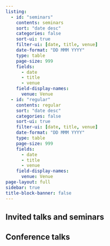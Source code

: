 ```yaml
---
listing:
  - id: "seminars"
    contents: seminars
    sort: "date desc"
    categories: false
    sort-ui: true
    filter-ui: [date, title, venue]
    date-format: "DD MMM YYYY"
    type: table
    page-size: 999
    fields:
      - date
      - title
      - venue
    field-display-names:
      venue: Venue
  - id: "regular"
    contents: regular
    sort: "date desc"
    categories: false
    sort-ui: true
    filter-ui: [date, title, venue]
    date-format: "DD MMM YYYY"
    type: table
    page-size: 999
    fields:
      - date
      - title
      - venue
    field-display-names:
      venue: Venue
page-layout: full
sidebar: true
title-block-banner: false
---
```


## Invited talks and seminars

:::{#seminars}
:::

## Conference talks

:::{#regular}
:::

